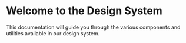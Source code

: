 
<Meta title="Introduction" />

# Welcome to the Design System

This documentation will guide you through the various components and utilities available in our design system.